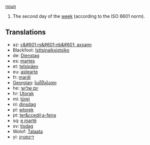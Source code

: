 [[noun]]

#The second day of the [[week]] (according to the ISO 8601 norm).

==Translations==
*az: [[ç&#601;rş&#601;nb&#601; axşamı]]
*Blackfoot: [[Isttsinaiksistsiko]]
*de: [[Dienstag]]
*es: [[martes]]
*et: [[telsipäev]]
*eu: [[astearte]]
*fr: [[mardi]]
*[[Georgian]]: [[სამშაბათი]]
*he: [[יום שלישי]]
*hr: [[Utorak]]
*mi: [[türei]]
*nl: [[dinsdag]]
*pl: [[wtorek]]
*pt: [[ter&ccedil;a-feira]]
*sq: [[e martë]]
*sv: [[tisdag]]
*Wolof: [[Talaata]]
*yi: [[דינסטיק]]
